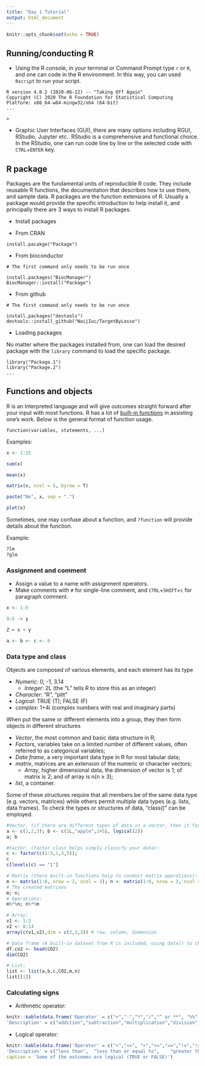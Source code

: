 ```yaml
---
title: "Day 1 Tutorial"
output: html_document
---
```


```r
knitr::opts_chunk$set(echo = TRUE)
```

## Running/conducting R

* Using the R console, in your terminal or Command Prompt type `r` or `R`, and one can code in the R environment. In this way, you can used `Rscript` to run your script.

```
R version 4.0.2 (2020-06-22) -- "Taking Off Again"
Copyright (C) 2020 The R Foundation for Statistical Computing
Platform: x86_64-w64-mingw32/x64 (64-bit)
...

>
```

* Graphic User Interfaces (GUI), there are many options including RGUI, RStudio, Jupyter etc.. RStudio is a comprehensive and functional choice. In the RStudio, one can run code line by line or the selected code with `CTRL`+`ENTER` key.

## R package

Packages are the fundamental units of reproducible R code. They include reusable R functions, the documentation that describes how to use them, and sample data. R packages are the function extensions of R. Usually a package would provide the specific introduction to help install it, and principally there are 3 ways to install R packages.

* Install packages

* From CRAN
```
install.pacakge("Package")
```
* From bioconductor
```
# The first command only needs to be run once

install.packages("BiocManager") 
BiocManager::install("Package")
```
* From github
```
# The first command only needs to be run once

install.packages("devtools")
devtools::install_github("NaijIuc/TargetByLasso")
```
* Loading packages

No matter where the packages installed from, one can load the desired package with the `library` command to load the specific package. 

```
library("Package.1")
library("Package.2")
...
```
## Functions and objects

R is an Interpreted language and will give outcomes straight forward after your input with most functions. R has a lot of [built-in functions](https://cran.r-project.org/doc/contrib/Short-refcard.pdf) in assisting one's work. Below is the general format of function usage.

```
function(variables, statements, ...)
```
Examples:
```r

x <- 1:25

sum(x)

mean(x)

matrix(x, ncol = 5, byrow = T)

paste("No", x, sep = ".")

plot(x)

```
Sometimes, one may confuse about a function, and `?function` will provide details about the function.

Example:
```r
?lm
?glm
```

### Assignment and comment

* Assign a value to a name with assignment operators. 
* Make comments with `#` for single-line comment, and `CTRL`+`SHIFT`+`c` for paragraph comment.

```r
x <- 1:5

9:5 -> y

Z = x + y

a <- b <- c <- 6
```

### Data type and class

Objects are composed of various elements, and each element has its type

* *Numeric*: 0, -1, 3.14
  * *Integer*: 2L (the "L" tells R to store this as an integer)
* *Character*: "R", "pitt"
* *Logical*: TRUE (T); FALSE (F)
* *complex*: 1+4i (complex numbers with real and imaginary parts)

When put the same or different elements into a group, they then form objects in different structures

* *Vector*, the most common and basic data structure in R;
* *Factors*, variables take on a limited number of different values, often referred to as categorical variables;
* *Data frame*, a very important data type in R for most tabular data;
* *matrix*, matrices are an extension of the numeric or character vectors;
  * *Array*, higher dimensional data, the dimension of vector is 1; of matrix is 2; and of array is n(n ≥ 3);
* *list*, a container.

Some of these structures require that all members be of the same data type (e.g. vectors, matrices) while others permit multiple data types (e.g. lists, data frames). To check the types or structures of data, “class()” can be employed.

```r
#Vector, (if there are different types of data in a vector, then it forcely forms a charactpr vector):
a <- c(1,2,3); b <- c(1L,"apple",2+5i, logical(2))
a; b

#Factor, (factor class helps simply classify your data):
c <- factor(c(1:5,1,3,5)); 
c
c[levels(c) == "1"]

# Matrix (there built-in functions help to conduct matrix operations):
m <- matrix(1:6, nrow = 2, ncol = 3); n <- matrix(1:6, nrow = 3, ncol = 2)
# The created matrixes
m; n; 
# Operations:
m%*%n; n%*%m

# Array:
v1 <- 1:3
v2 <- 8:14
array(c(v1,v2),dim = c(2,3,3)) # row, column, dimension

# Data frame (A built-in dataset from R is included, using data() to check all built-in dataset):
df.co2 <- head(CO2)
dim(CO2)

# List:
list <- list(a,b,c,CO2,m,n)
list[[1]]
```
### Calculating signs

* Arithmetic operator: 
```r
knitr::kable(data.frame('Operator' = c("+","-","*","/","^ or **", "%%", "%/%"),
'Description' = c("addition","subtraction","multiplication","division","exponentiation","modulus (x mod y) 5%%2 is 1","integer division 5%/%2 is 2")))
```
* Logical operator:  
```r
knitr::kable(data.frame('Operator' = c("<","<=", ">",">=","==","!=","!x","|","&","isTRUE(x)"),
'Description' = c("less than",	"less than or equal to",	"greater than",	"greater than or equal to",	"exactly equal to",	"not equal to",	"Not x",	"x OR y",	"x AND y",	"test if X is TRUE")),
caption = 'Some of the outcomes are logical (TRUE or FALSE)')
```
